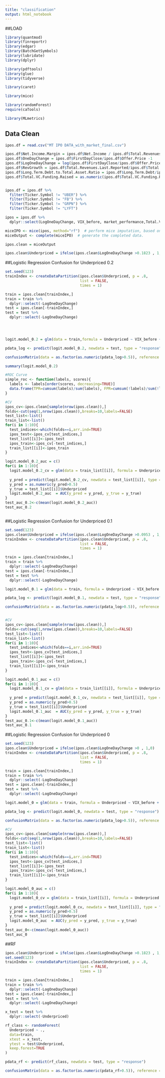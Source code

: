 ```yaml
---
title: "classification"
output: html_notebook
---
```


##LOAD
```r
library(quantmod)
library(finreportr)
library(edgar)
library(BatchGetSymbols)
library(lubridate)
library(dplyr)

library(pdftools)
library(glue)
library(tidyverse)

library(caret)

library(mice)

library(randomForest)
require(caTools)

library(MLmetrics)
```


## Data Clean
```r

ipos.df = read.csv("MT IPO DATA_with_market_final.csv")

ipos.df$Net.Income.Margin = ipos.df$Net.Income / ipos.df$Total.Revenues.Last.Reported
ipos.df$OneDayChange = ipos.df$FirstDayClose/ipos.df$Offer.Price -1
ipos.df$LogOneDayChange = log(ipos.df$FirstDayClose/ipos.df$Offer.Price)
ipos.df$RevGrowth = ipos.df$Total.Revenues.Last.Reported/ipos.df$Total.Revenues.in.Previous.Year-1
ipos.df$Long.Term.Debt.to.Total.Asset.Ratio = ipos.df$Long.Term.Debt/ipos.df$Total.Assets
ipos.df$Total.VC.Funding.Raised = as.numeric(ipos.df$Total.VC.Funding.Raised)/1000


ipos.df = ipos.df %>%
  filter(Ticker.Symbol != "UBER") %>%
  filter(Ticker.Symbol != "FB") %>%
  filter(Ticker.Symbol != "GRPN") %>%
  filter(Ticker.Symbol != "LYFT") 

ipos = ipos.df %>% 
  dplyr::select(LogOneDayChange, VIX_before, market_performance,Total.VC.Funding.Raised, Total.Revenues.Last.Reported, Total.Assets,Long.Term.Debt, Long.Term.Debt.to.Total.Asset.Ratio, Selling.and.Marketing, Total.Operating.Expenses, Net.Income, Net.Income.Margin, Type.of.Security, Investment.Bank..Lead.Left., Additional.Lead.Underwriters, RevGrowth, Proceeds)

miceIPO <- mice(ipos, method="rf")  # perform mice imputation, based on random forests.
miceOutput <- complete(miceIPO)  # generate the completed data.

ipos.clean = miceOutput

ipos.clean$Underpriced = ifelse(ipos.clean$LogOneDayChange >0.1823 , 1,0)


```


##Logistic Regression Confusion for Underpriced 0.2
```r
set.seed(123)
trainIndex <- createDataPartition(ipos.clean$Underpriced, p = .8, 
                                  list = FALSE, 
                                  times = 1)

train = ipos.clean[trainIndex,]
train = train %>%
  dplyr::select(-LogOneDayChange)
test = ipos.clean[-trainIndex,]
test = test %>%
  dplyr::select(-LogOneDayChange)


  

logit.model_0.2 = glm(data = train,formula = Underpriced ~ VIX_before + market_performance  + Selling.and.Marketing + Net.Income.Margin + RevGrowth + Total.Assets + log(Proceeds) + Type.of.Security + RevGrowth + Total.VC.Funding.Raised + Selling.and.Marketing:RevGrowth + market_performance:Selling.and.Marketing, family=binomial(link='logit'))

pdata_log <- predict(logit.model_0.2, newdata = test, type = "response")

confusionMatrix(data = as.factor(as.numeric(pdata_log>0.5)), reference = as.factor(test$Underpriced))

summary(logit.model_0.2)

#ROC Curve
simple_roc <- function(labels, scores){
  labels <- labels[order(scores, decreasing=TRUE)]
  data.frame(TPR=cumsum(labels)/sum(labels), FPR=cumsum(!labels)/sum(!labels), labels)
}

#CV
ipos_cv<-ipos.clean[sample(nrow(ipos.clean)),]
folds<-cut(seq(1,nrow(ipos.clean)),breaks=10,labels=FALSE)
test_list<-list()
train_list<-list()
for(i in 1:10){
  test_indices<-which(folds==i,arr.ind=TRUE)
  ipos_test<-ipos_cv[test_indices,]
  test_list[[i]]<-ipos_test
  ipos_train<-ipos_cv[-test_indices,]
  train_list[[i]]<-ipos_train
}

logit.model_0.2_auc = c()
for(i in 1:10){
  logit.model_0.2_cv = glm(data = train_list[[i]], formula = Underpriced ~ VIX_before + market_performance  + Selling.and.Marketing + Net.Income.Margin + RevGrowth + Total.Assets + log(Proceeds) + Type.of.Security + RevGrowth + Total.VC.Funding.Raised + Selling.and.Marketing:RevGrowth + market_performance:Selling.and.Marketing, family=binomial(link='logit'))
  
  y_pred = predict(logit.model_0.2_cv, newdata = test_list[[i]], type = "response")
  y_pred = as.numeric(y_pred>0.5)
  y_true = test_list[[i]]$Underpriced
  logit.model_0.2_auc  = AUC(y_pred = y_pred, y_true = y_true)
}
test_auc_0.2<-c(mean(logit.model_0.2_auc))
test_auc_0.2



```


##Logistic Regression Confusion for Underpriced 0.1
```r
set.seed(123)
ipos.clean$Underpriced = ifelse(ipos.clean$LogOneDayChange >0.0953 , 1,0)
trainIndex <- createDataPartition(ipos.clean$Underpriced, p = .8, 
                                  list = FALSE, 
                                  times = 1)

train = ipos.clean[trainIndex,]
train = train %>%
  dplyr::select(-LogOneDayChange)
test = ipos.clean[-trainIndex,]
test = test %>%
  dplyr::select(-LogOneDayChange)

logit.model_0.1 = glm(data = train, formula = Underpriced ~ VIX_before + market_performance  + Selling.and.Marketing + Net.Income.Margin + RevGrowth + Total.Assets + log(Proceeds) + Type.of.Security + RevGrowth + Total.VC.Funding.Raised + Selling.and.Marketing:RevGrowth + market_performance:Selling.and.Marketing, family=binomial(link='logit'))

pdata_log <- predict(logit.model_0.1, newdata = test, type = "response")

confusionMatrix(data = as.factor(as.numeric(pdata_log>0.5)), reference = as.factor(test$Underpriced))


#CV
ipos_cv<-ipos.clean[sample(nrow(ipos.clean)),]
folds<-cut(seq(1,nrow(ipos.clean)),breaks=10,labels=FALSE)
test_list<-list()
train_list<-list()
for(i in 1:10){
  test_indices<-which(folds==i,arr.ind=TRUE)
  ipos_test<-ipos_cv[test_indices,]
  test_list[[i]]<-ipos_test
  ipos_train<-ipos_cv[-test_indices,]
  train_list[[i]]<-ipos_train
}

logit.model_0.1_auc = c()
for(i in 1:10){
  logit.model_0.1_cv = glm(data = train_list[[i]], formula = Underpriced ~ VIX_before + market_performance  + Selling.and.Marketing + Net.Income.Margin + RevGrowth + Total.Assets + log(Proceeds) + Type.of.Security + RevGrowth + Total.VC.Funding.Raised + Selling.and.Marketing:RevGrowth + market_performance:Selling.and.Marketing, family=binomial(link='logit'))
  
  y_pred = predict(logit.model_0.1_cv, newdata = test_list[[i]], type = "response")
  y_pred = as.numeric(y_pred>0.5)
  y_true = test_list[[i]]$Underpriced
  logit.model_0.1_auc  = AUC(y_pred = y_pred, y_true = y_true)
}
test_auc_0.1<-c(mean(logit.model_0.1_auc))
test_auc_0.1

```

##Logistic Regression Confusion for Underpriced 0
```r
set.seed(123)
ipos.clean$Underpriced = ifelse(ipos.clean$LogOneDayChange >0 , 1,0)
trainIndex <- createDataPartition(ipos.clean$Underpriced, p = .8, 
                                  list = FALSE, 
                                  times = 1)

train = ipos.clean[trainIndex,]
train = train %>%
  dplyr::select(-LogOneDayChange)
test = ipos.clean[-trainIndex,]
test = test %>%
  dplyr::select(-LogOneDayChange)

logit.model_0 = glm(data = train, formula = Underpriced ~ VIX_before + market_performance  + Selling.and.Marketing + Net.Income.Margin + RevGrowth + Total.Assets + log(Proceeds) + Type.of.Security + RevGrowth + Total.VC.Funding.Raised + Selling.and.Marketing:RevGrowth + market_performance:Selling.and.Marketing, family=binomial(link='logit'))

pdata_log <- predict(logit.model_0, newdata = test, type = "response")

confusionMatrix(data = as.factor(as.numeric(pdata_log>0.5)), reference = as.factor(test$Underpriced))

#CV
ipos_cv<-ipos.clean[sample(nrow(ipos.clean)),]
folds<-cut(seq(1,nrow(ipos.clean)),breaks=10,labels=FALSE)
test_list<-list()
train_list<-list()
for(i in 1:10){
  test_indices<-which(folds==i,arr.ind=TRUE)
  ipos_test<-ipos_cv[test_indices,]
  test_list[[i]]<-ipos_test
  ipos_train<-ipos_cv[-test_indices,]
  train_list[[i]]<-ipos_train
}

logit.model_0_auc = c()
for(i in 1:10){
  logit.model_0_cv = glm(data = train_list[[i]], formula = Underpriced ~ VIX_before + market_performance  + Selling.and.Marketing + Net.Income.Margin + RevGrowth + Total.Assets + log(Proceeds) + Type.of.Security + RevGrowth + Total.VC.Funding.Raised + Selling.and.Marketing:RevGrowth + market_performance:Selling.and.Marketing, family=binomial(link='logit'))
  
  y_pred = predict(logit.model_0_cv, newdata = test_list[[i]], type = "response")
  y_pred = as.numeric(y_pred>0.5)
  y_true = test_list[[i]]$Underpriced
  logit.model_0_auc  = AUC(y_pred = y_pred, y_true = y_true)
}
test_auc_0<-c(mean(logit.model_0_auc))
test_auc_0

```

##RF
```r
ipos.clean$Underpriced = ifelse(ipos.clean$LogOneDayChange >0.1823 , 1,0)
set.seed(123)
trainIndex <- createDataPartition(ipos.clean$Underpriced, p = .8, 
                                  list = FALSE, 
                                  times = 1)

train = ipos.clean[trainIndex,]
train = train %>%
  dplyr::select(-LogOneDayChange)
test = ipos.clean[-trainIndex,]
test = test %>%
  dplyr::select(-LogOneDayChange)

x_test = test %>%
  dplyr::select(-Underpriced)

rf_class <- randomForest(
  Underpriced ~ .,
  data=train,
  xtest = x_test,
  ytest = test$Underpriced,
  keep.forest=TRUE
)

pdata_rf <- predict(rf_class, newdata = test, type = "response")

confusionMatrix(data = as.factor(as.numeric(pdata_rf>0.5)), reference = as.factor(test$Underpriced))


```


